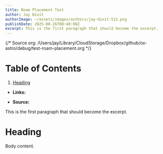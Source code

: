 ```yaml
---
title: Roam Placement Test
author: Jay Dixit
authorImage: ~/assets/images/authors/jay-dixit-512.png
publishDate: 2025-08-26T00:48:00Z
excerpt: This is the first paragraph that should become the excerpt.
---
```

{/* Source org: /Users/jay/Library/CloudStorage/Dropbox/github/ox-astro/debug/test-roam-placement.org */}

# Table of Contents

1.  [Heading](#org95fa52e)

-   **Links:** 

-   **Source:** 

This is the first paragraph that should become the excerpt.

# Heading

Body content.


